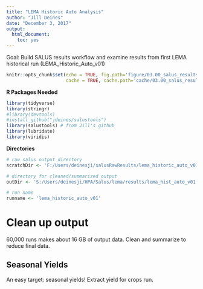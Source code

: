 ```yaml
---
title: "LEMA Historic Auto Analysis"
author: "Jill Deines"
date: "December 3, 2017"
output: 
  html_document:
    toc: yes
---
```


Goal: Build SALUS results workflow and examine results from first LEMA historical run (LEMA_Historic_Auto_v01)

```r
knitr::opts_chunk$set(echo = TRUE, fig.path='figure/03.00_salus_results_lema/',
                      cache = TRUE, cache.path='cache/03.00_salus_results_lema/')
```

**R Packages Needed**

```r
library(tidyverse)
library(stringr)
#library(devtools)
#install_github("jdeines/salustools")
library(salustools) # from Jill's github
library(lubridate)
library(viridis)
```

**Directories**

```r
# raw salus output directory
scratchDir <- 'F:/Users/deinesji/salusRawResults/lema_historic_auto_v01'

# directory for cleaned/summarized output
outDir <- 'S:/Users/deinesji/HPA/Salus/lema/results/lema_hist_auto_v01'

# run name
runname <- 'lema_historic_auto_v01'
```

# Clean up output
60,000 runs makes about 16 GB of output data. Clean and summarize to reduce final data.

## Seasonal Yields
An easy target: seasonal yields! Extract yield for crops run.

```r

```

